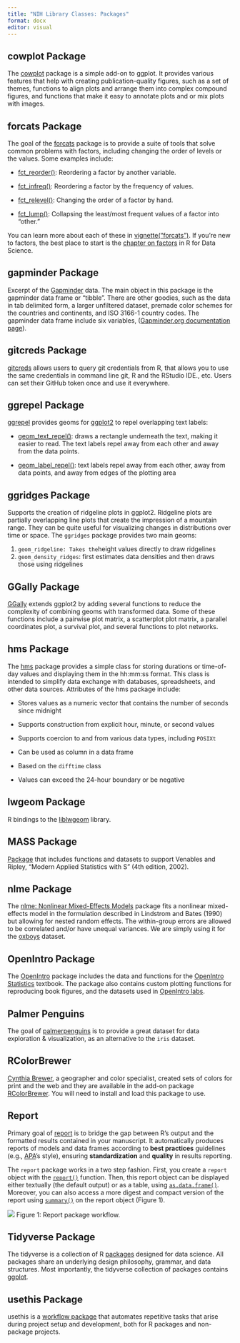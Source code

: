```yaml
---
title: "NIH Library Classes: Packages"
format: docx
editor: visual
---
```


## cowplot Package

The [cowplot](https://wilkelab.org/cowplot/) package is a simple add-on to ggplot. It provides various features that help with creating publication-quality figures, such as a set of themes, functions to align plots and arrange them into complex compound figures, and functions that make it easy to annotate plots and or mix plots with images.

## forcats Package

The goal of the [forcats](https://forcats.tidyverse.org/) package is to provide a suite of tools that solve common problems with factors, including changing the order of levels or the values. Some examples include:

-   [fct_reorder()](https://forcats.tidyverse.org/reference/fct_reorder.html): Reordering a factor by another variable.

-   [fct_infreq()](https://forcats.tidyverse.org/reference/fct_inorder.html): Reordering a factor by the frequency of values.

-   [fct_relevel()](https://forcats.tidyverse.org/reference/fct_relevel.html): Changing the order of a factor by hand.

-   [fct_lump()](https://forcats.tidyverse.org/reference/fct_lump.html): Collapsing the least/most frequent values of a factor into "other."

You can learn more about each of these in [vignette("forcats")](https://forcats.tidyverse.org/articles/forcats.html). If you're new to factors, the best place to start is the [chapter on factors](https://r4ds.had.co.nz/factors.html) in R for Data Science.

## gapminder Package

Excerpt of the [Gapminder](http://www.gapminder.org/data/) data. The main object in this package is the gapminder data frame or "tibble". There are other goodies, such as the data in tab delimited form, a larger unfiltered dataset, premade color schemes for the countries and continents, and ISO 3166-1 country codes. The gapminder data frame include six variables, ([Gapminder.org documentation page](http://www.gapminder.org/data/documentation/)).

## **gitcreds Package**

[gitcreds](https://gitcreds.r-lib.org/) allows users to query git credentials from R, that allows you to use the same credentials in command line git, R and the RStudio IDE., etc. Users can set their GitHub token once and use it everywhere.

## ggrepel Package

[ggrepel](https://ggrepel.slowkow.com/index.html) provides geoms for [ggplot2](https://ggplot2.tidyverse.org/) to repel overlapping text labels:

-   [geom_text_repel()](https://ggrepel.slowkow.com/reference/geom_text_repel.html): draws a rectangle underneath the text, making it easier to read. The text labels repel away from each other and away from the data points.

-   [geom_label_repel()](https://ggrepel.slowkow.com/reference/geom_text_repel.html): text labels repel away from each other, away from data points, and away from edges of the plotting area

## ggridges Package

Supports the creation of ridgeline plots in ggplot2. Ridgeline plots are partially overlapping line plots that create the impression of a mountain range. They can be quite useful for visualizing changes in distributions over time or space. The `ggridges` package provides two main geoms:

1.  `geom_ridgeline: Takes the`height values directly to draw ridgelines
2.  `geom_density_ridges`: first estimates data densities and then draws those using ridgelines

## GGally Package

[GGally](https://ggobi.github.io/ggally) extends ggplot2 by adding several functions to reduce the complexity of combining geoms with transformed data. Some of these functions include a pairwise plot matrix, a scatterplot plot matrix, a parallel coordinates plot, a survival plot, and several functions to plot networks.

## **hms Package**

The [hms](https://hms.tidyverse.org/) package provides a simple class for storing durations or time-of-day values and displaying them in the hh:mm:ss format. This class is intended to simplify data exchange with databases, spreadsheets, and other data sources. Attributes of the hms package include:

-   Stores values as a numeric vector that contains the number of seconds since midnight

-   Supports construction from explicit hour, minute, or second values

-   Supports coercion to and from various data types, including `POSIXt`

-   Can be used as column in a data frame

-   Based on the `difftime` class

-   Values can exceed the 24-hour boundary or be negative

## lwgeom Package

R bindings to the [liblwgeom](https://github.com/postgis/postgis/tree/master/liblwgeom) library.

## MASS Package

[Package](https://rdocumentation.org/packages/MASS/versions/7.3-58.1) that includes functions and datasets to support Venables and Ripley, "Modern Applied Statistics with S" (4th edition, 2002).

## nlme Package

The [nlme: Nonlinear Mixed-Effects Models](https://www.rdocumentation.org/packages/nlme/versions/3.1-159/topics/nlme) package fits a nonlinear mixed-effects model in the formulation described in Lindstrom and Bates (1990) but allowing for nested random effects. The within-group errors are allowed to be correlated and/or have unequal variances. We are simply using it for the [oxboys](https://rdrr.io/cran/mlmRev/man/Oxboys.html) dataset.

## OpenIntro Package

The [OpenIntro](http://openintrostat.github.io/openintro/) package includes the data and functions for the [OpenIntro Statistics](https://www.openintro.org/book/os/) textbook. The package also contains custom plotting functions for reproducing book figures, and the datasets used in [OpenIntro labs](openintro.info/stat/labs.php?stat_lab_software=R).

## Palmer Penguins

The goal of [palmerpenguins](https://allisonhorst.github.io/palmerpenguins/) is to provide a great dataset for data exploration & visualization, as an alternative to the `iris` dataset.

## RColorBrewer

[Cynthia Brewer](https://en.wikipedia.org/wiki/Cynthia_Brewer), a geographer and color specialist, created sets of colors for print and the web and they are available in the add-on package [RColorBrewer](https://cran.r-project.org/package=RColorBrewer). You will need to install and load this package to use.

## Report

Primary goal of [report](https://easystats.github.io/report/) is to bridge the gap between R's output and the formatted results contained in your manuscript. It automatically produces reports of models and data frames according to **best practices** guidelines (e.g., [APA](https://apastyle.apa.org/)'s style), ensuring **standardization** and **quality** in results reporting.

The `report` package works in a two step fashion. First, you create a `report` object with the [`report()`](https://easystats.github.io/report/reference/report.html) function. Then, this report object can be displayed either textually (the default output) or as a table, using [`as.data.frame()`](https://rdrr.io/r/base/as.data.frame.html). Moreover, you can also access a more digest and compact version of the report using [`summary()`](https://rdrr.io/r/base/summary.html) on the report object (Figure 1).

![](../../lsc-563-joubert/instruction-images/report-package-workflow.png) Figure 1: Report package workflow.

## Tidyverse Package

The tidyverse is a collection of R [packages](https://www.tidyverse.org/packages) designed for data science. All packages share an underlying design philosophy, grammar, and data structures. Most importantly, the tidyverse collection of packages contains [ggplot](https://ggplot2.tidyverse.org/).

## **usethis Package**

usethis is a [workflow package](https://usethis.r-lib.org/) that automates repetitive tasks that arise during project setup and development, both for R packages and non-package projects.
